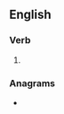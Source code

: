 ==English==

===Verb===
{{head|en|verb form}}

# {{present participle of|en|stickle|nocat=1}}

===Anagrams===
* {{anagrams|en|a=cgiiklnst|ticklings}}